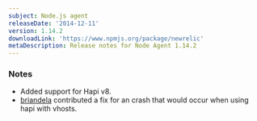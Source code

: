 ```yaml
---
subject: Node.js agent
releaseDate: '2014-12-11'
version: 1.14.2
downloadLink: 'https://www.npmjs.org/package/newrelic'
metaDescription: Release notes for Node Agent 1.14.2
---
```


### Notes

* Added support for Hapi v8.
* [briandela](https://github.com/briandela) contributed a fix for an crash that would occur when using hapi with vhosts.
